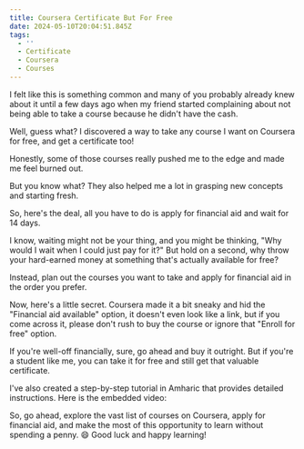 ```yaml
---
title: Coursera Certificate But For Free
date: 2024-05-10T20:04:51.845Z
tags:
  - ''
  - Certificate
  - Coursera
  - Courses
---
```


I felt like this is something common and many of you probably already knew about it until a few days ago when my friend started complaining about not being able to take a course because he didn't have the cash.

Well, guess what? I discovered a way to take any course I want on Coursera for free, and get a certificate too!

Honestly, some of those courses really pushed me to the edge and made me feel burned out.

But you know what? They also helped me a lot in grasping new concepts and starting fresh.

So, here's the deal, all you have to do is apply for financial aid and wait for 14 days.

I know, waiting might not be your thing, and you might be thinking, "Why would I wait when I could just pay for it?" But hold on a second, why throw your hard-earned money at something that's actually available for free?

Instead, plan out the courses you want to take and apply for financial aid in the order you prefer.

<CaptionedImage imgUrl="/CORSERA.png" />

Now, here's a little secret. Coursera made it a bit sneaky and hid the "Financial aid available" option, it doesn't even look like a link, but if you come across it, please don't rush to buy the course or ignore that "Enroll for free" option.

If you're well-off financially, sure, go ahead and buy it outright. But if you're a student like me, you can take it for free and still get that valuable certificate.

I've also created a step-by-step tutorial in Amharic that provides detailed instructions. Here is the embedded video:

<VideoPlayer url="https://youtu.be/3nwR4wWYP-c" />

So, go ahead, explore the vast list of courses on Coursera, apply for financial aid, and make the most of this opportunity to learn without spending a penny. 😄 Good luck and happy learning!
